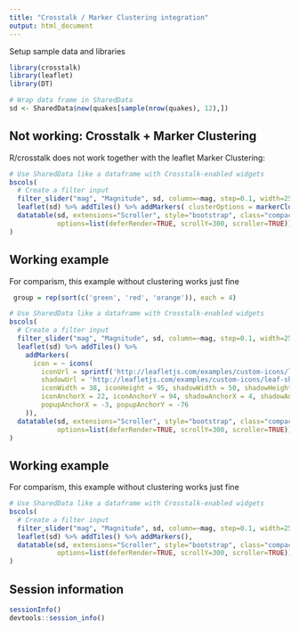 ```yaml
---
title: "Crosstalk / Marker Clustering integration"
output: html_document
---
```

Setup sample data and libraries
```r
library(crosstalk)
library(leaflet)
library(DT)

# Wrap data frame in SharedData
sd <- SharedData$new(quakes[sample(nrow(quakes), 12),])
```

## Not working: Crosstalk + Marker Clustering

R/crosstalk does not work together with the leaflet Marker Clustering:

```r
# Use SharedData like a dataframe with Crosstalk-enabled widgets
bscols(
  # Create a filter input
  filter_slider("mag", "Magnitude", sd, column=~mag, step=0.1, width=250),
  leaflet(sd) %>% addTiles() %>% addMarkers( clusterOptions = markerClusterOptions()),
  datatable(sd, extensions="Scroller", style="bootstrap", class="compact", width="100%",
            options=list(deferRender=TRUE, scrollY=300, scroller=TRUE))
)
```

## Working example

For comparism, this example without clustering works just fine

```r
 group = rep(sort(c('green', 'red', 'orange')), each = 4)

# Use SharedData like a dataframe with Crosstalk-enabled widgets
bscols(
  # Create a filter input
  filter_slider("mag", "Magnitude", sd, column=~mag, step=0.1, width=250),
  leaflet(sd) %>% addTiles() %>% 
    addMarkers(
      icon = ~ icons(
        iconUrl = sprintf('http://leafletjs.com/examples/custom-icons/leaf-%s.png', group),
        shadowUrl = 'http://leafletjs.com/examples/custom-icons/leaf-shadow.png',
        iconWidth = 38, iconHeight = 95, shadowWidth = 50, shadowHeight = 64,
        iconAnchorX = 22, iconAnchorY = 94, shadowAnchorX = 4, shadowAnchorY = 62,
        popupAnchorX = -3, popupAnchorY = -76
    )),
  datatable(sd, extensions="Scroller", style="bootstrap", class="compact", width="100%",
            options=list(deferRender=TRUE, scrollY=300, scroller=TRUE))
)
```

## Working example

For comparism, this example without clustering works just fine

```r
# Use SharedData like a dataframe with Crosstalk-enabled widgets
bscols(
  # Create a filter input
  filter_slider("mag", "Magnitude", sd, column=~mag, step=0.1, width=250),
  leaflet(sd) %>% addTiles() %>% addMarkers(),
  datatable(sd, extensions="Scroller", style="bootstrap", class="compact", width="100%",
            options=list(deferRender=TRUE, scrollY=300, scroller=TRUE))
)
```

## Session information


```r
sessionInfo()
devtools::session_info()
```
